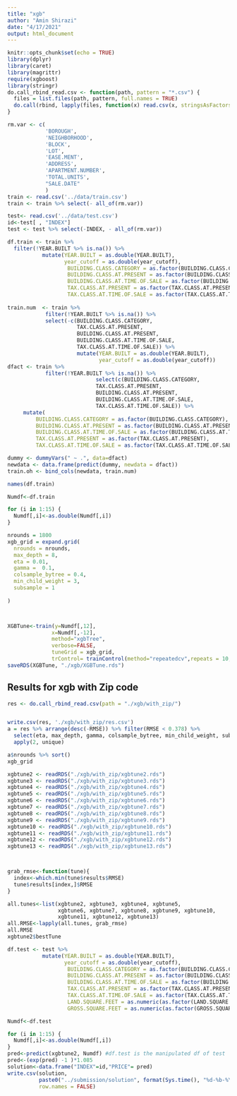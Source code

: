 ```yaml
---
title: "xgb"
author: "Amin Shirazi"
date: "4/17/2021"
output: html_document
---
```


```r
knitr::opts_chunk$set(echo = TRUE)
library(dplyr)
library(caret)
library(magrittr)
require(xgboost)
library(stringr)
do.call_rbind_read.csv <- function(path, pattern = "*.csv") {
  files = list.files(path, pattern, full.names = TRUE)
  do.call(rbind, lapply(files, function(x) read.csv(x, stringsAsFactors = FALSE)))
}

```


```r
rm.var <- c(
            'BOROUGH',
            'NEIGHBORHOOD',
            'BLOCK', 
            'LOT', 
            'EASE.MENT', 
            'ADDRESS', 
            'APARTMENT.NUMBER',
            'TOTAL.UNITS', 
            "SALE.DATE"
            )
train <- read.csv('../data/train.csv')
train <- train %>% select(- all_of(rm.var))

test<- read.csv('../data/test.csv')
id<-test[ , "INDEX"]
test <- test %>% select(-INDEX, - all_of(rm.var))
```



```r
df.train <- train %>% 
  filter(!YEAR.BUILT %>% is.na()) %>% 
           mutate(YEAR.BUILT = as.double(YEAR.BUILT), 
                  year_cutoff = as.double(year_cutoff),
                   BUILDING.CLASS.CATEGORY = as.factor(BUILDING.CLASS.CATEGORY),
                   BUILDING.CLASS.AT.PRESENT = as.factor(BUILDING.CLASS.AT.PRESENT),
                   BUILDING.CLASS.AT.TIME.OF.SALE = as.factor(BUILDING.CLASS.AT.TIME.OF.SALE), 
                   TAX.CLASS.AT.PRESENT = as.factor(TAX.CLASS.AT.PRESENT), 
                   TAX.CLASS.AT.TIME.OF.SALE = as.factor(TAX.CLASS.AT.TIME.OF.SALE)) 
           
train.num  <- train %>%
            filter(!YEAR.BUILT %>% is.na()) %>% 
            select(-c(BUILDING.CLASS.CATEGORY, 
                      TAX.CLASS.AT.PRESENT, 
                      BUILDING.CLASS.AT.PRESENT, 
                      BUILDING.CLASS.AT.TIME.OF.SALE, 
                      TAX.CLASS.AT.TIME.OF.SALE)) %>% 
                      mutate(YEAR.BUILT = as.double(YEAR.BUILT), 
                             year_cutoff = as.double(year_cutoff)) 
dfact <- train %>%
            filter(!YEAR.BUILT %>% is.na()) %>% 
                            select(c(BUILDING.CLASS.CATEGORY, 
                            TAX.CLASS.AT.PRESENT, 
                            BUILDING.CLASS.AT.PRESENT, 
                            BUILDING.CLASS.AT.TIME.OF.SALE, 
                            TAX.CLASS.AT.TIME.OF.SALE)) %>% 
     mutate(
         BUILDING.CLASS.CATEGORY = as.factor(BUILDING.CLASS.CATEGORY),
         BUILDING.CLASS.AT.PRESENT = as.factor(BUILDING.CLASS.AT.PRESENT),
         BUILDING.CLASS.AT.TIME.OF.SALE = as.factor(BUILDING.CLASS.AT.TIME.OF.SALE), 
         TAX.CLASS.AT.PRESENT = as.factor(TAX.CLASS.AT.PRESENT), 
         TAX.CLASS.AT.TIME.OF.SALE = as.factor(TAX.CLASS.AT.TIME.OF.SALE))

dummy <- dummyVars(" ~ .", data=dfact)
newdata <- data.frame(predict(dummy, newdata = dfact))
train.oh <- bind_cols(newdata, train.num)

names(df.train)

```

```r
Numdf<-df.train

for (i in 1:15) {
  Numdf[,i]<-as.double(Numdf[,i])
}

nrounds = 1800
xgb_grid = expand.grid(
  nrounds = nrounds,
  max_depth = 8,
  eta = 0.01,
  gamma =  0.1, 
  colsample_bytree = 0.4,
  min_child_weight = 3,
  subsample = 1 
  
)



XGBTune<-train(y=Numdf[,12],
              x=Numdf[,-12],
              method="xgbTree",
              verbose=FALSE,
              tuneGrid = xgb_grid,
              trControl= trainControl(method="repeatedcv",repeats = 10, number=10 , allowParallel=TRUE))
saveRDS(XGBTune, "./xgb/XGBTune.rds")

```

## Results for xgb with Zip code
```r
res <- do.call_rbind_read.csv(path = "./xgb/with_zip/")


write.csv(res, './xgb/with_zip/res.csv')
a = res %>% arrange(desc(-RMSE)) %>% filter(RMSE < 0.378) %>%
  select(eta, max_depth, gamma, colsample_bytree, min_child_weight, subsample, nrounds) %>% 
  apply(2, unique) 

a$nrounds %>% sort()
xgb_grid
```

```r
xgbtune2 <- readRDS("./xgb/with_zip/xgbtune2.rds")
xgbtune3 <- readRDS("./xgb/with_zip/xgbtune3.rds")
xgbtune4 <- readRDS("./xgb/with_zip/xgbtune4.rds")
xgbtune5 <- readRDS("./xgb/with_zip/xgbtune5.rds")
xgbtune6 <- readRDS("./xgb/with_zip/xgbtune6.rds")
xgbtune7 <- readRDS("./xgb/with_zip/xgbtune7.rds")
xgbtune8 <- readRDS("./xgb/with_zip/xgbtune8.rds")
xgbtune9 <- readRDS("./xgb/with_zip/xgbtune9.rds")
xgbtune10 <- readRDS("./xgb/with_zip/xgbtune10.rds")
xgbtune11 <- readRDS("./xgb/with_zip/xgbtune11.rds")
xgbtune12 <- readRDS("./xgb/with_zip/xgbtune12.rds")
xgbtune13 <- readRDS("./xgb/with_zip/xgbtune13.rds")



grab_rmse<-function(tune){
  index<-which.min(tune$results$RMSE)
  tune$results[index,]$RMSE
}

all.tunes<-list(xgbtune2, xgbtune3, xgbtune4, xgbtune5, 
                xgbtune6, xgbtune7, xgbtune8, xgbtune9, xgbtune10, 
                xgbtune11, xgbtune12, xgbtune13)
all.RMSE<-lapply(all.tunes, grab_rmse)
all.RMSE
xgbtune2$bestTune
```

```r
df.test <- test %>% 
           mutate(YEAR.BUILT = as.double(YEAR.BUILT), 
                  year_cutoff = as.double(year_cutoff),
                   BUILDING.CLASS.CATEGORY = as.factor(BUILDING.CLASS.CATEGORY),
                   BUILDING.CLASS.AT.PRESENT = as.factor(BUILDING.CLASS.AT.PRESENT),
                   BUILDING.CLASS.AT.TIME.OF.SALE = as.factor(BUILDING.CLASS.AT.TIME.OF.SALE), 
                   TAX.CLASS.AT.PRESENT = as.factor(TAX.CLASS.AT.PRESENT), 
                   TAX.CLASS.AT.TIME.OF.SALE = as.factor(TAX.CLASS.AT.TIME.OF.SALE),
                   LAND.SQUARE.FEET = as.numeric(as.factor(LAND.SQUARE.FEET)), 
                   GROSS.SQUARE.FEET = as.numeric(as.factor(GROSS.SQUARE.FEET)))

```

```r
Numdf<-df.test

for (i in 1:15) {
  Numdf[,i]<-as.double(Numdf[,i])
}
pred<-predict(xgbtune2, Numdf) #df.test is the manipulated df of test 
pred<-(exp(pred) -1 )*1.085
solution<-data.frame("INDEX"=id,"PRICE"= pred)
write.csv(solution, 
          paste0("../submission/solution", format(Sys.time(), "%d-%b-%Y %H.%M"), "xgbtune2.csv"), 
          row.names = FALSE)
```


























